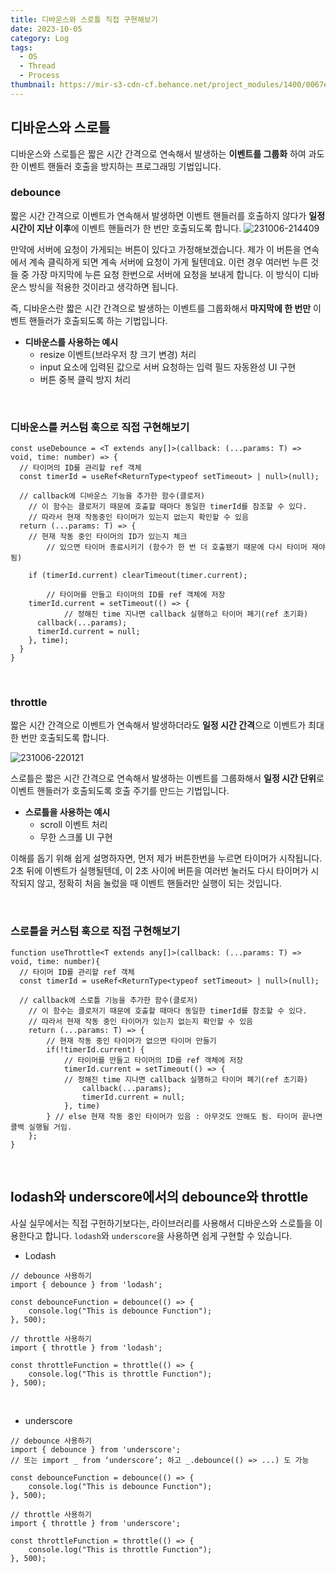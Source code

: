 ```yaml
---
title: 디바운스와 스로틀 직접 구현해보기
date: 2023-10-05
category: Log
tags:
  - OS
  - Thread
  - Process
thumbnail: https://mir-s3-cdn-cf.behance.net/project_modules/1400/0067e4102372385.5f34f459e9b15.jpg
---
```


## 디바운스와 스로틀

디바운스와 스로틀은 짧은 시간 간격으로 연속해서 발생하는 **이벤트를 그룹화** 하여 과도한 이벤트 핸들러 호출을 방지하는 프로그래밍 기법입니다.
<br/>

### debounce

짧은 시간 간격으로 이벤트가 연속해서 발생하면 이벤트 핸들러를 호출하지 않다가 **일정 시간이 지난 이후**에 이벤트 핸들러가 한 번만 호출되도록 합니다.
![231006-214409](/posts/Debounce-Throttle/231006-214409.png)

만약에 서버에 요청이 가게되는 버튼이 있다고 가정해보겠습니다. 제가 이 버튼을 연속에서 계속 클릭하게 되면 계속 서버에 요청이 가게 될텐데요. 이런 경우 여러번 누른 것들 중 가장 마지막에 누른 요청 한번으로 서버에 요청을 보내게 합니다.
이 방식이 디바운스 방식을 적용한 것이라고 생각하면 됩니다.

즉, 디바운스란 짧은 시간 간격으로 발생하는 이벤트를 그룹화해서 **마지막에 한 번만** 이벤트 핸들러가 호출되도록 하는 기법입니다.

- **디바운스를 사용하는 예시**
  - resize 이벤트(브라우저 창 크기 변경) 처리
  - input 요소에 입력된 값으로 서버 요청하는 입력 필드 자동완성 UI 구현
  - 버튼 중복 클릭 방지 처리
<br/>

### 디바운스를 커스텀 훅으로 직접 구현해보기
```tsx
const useDebounce = <T extends any[]>(callback: (...params: T) => void, time: number) => {
  // 타이머의 ID를 관리할 ref 객체
  const timerId = useRef<ReturnType<typeof setTimeout> | null>(null);

  // callback에 디바운스 기능을 추가한 함수(클로저)
	// 이 함수는 클로저기 때문에 호출할 때마다 동일한 timerId를 참조할 수 있다.
	// 따라서 현재 작동중인 타이머가 있는지 없는지 확인할 수 있음
  return (...params: T) => {
    // 현재 작동 중인 타이머의 ID가 있는지 체크
		// 있으면 타이머 종료시키기 (함수가 한 번 더 호출됐기 때문에 다시 타이머 재야됨)

    if (timerId.current) clearTimeout(timer.current);
		
		// 타이머를 만들고 타이머의 ID를 ref 객체에 저장
    timerId.current = setTimeout(() => {
			// 정해진 time 지나면 callback 실행하고 타이머 폐기(ref 초기화)
      callback(...params);
      timerId.current = null;
    }, time);
  }
}
```
<br/>

### throttle

짧은 시간 간격으로 이벤트가 연속해서 발생하더라도 **일정 시간 간격**으로 이벤트가 최대 한 번만 호출되도록 합니다.

![231006-220121](/posts/Debounce-Throttle/231006-220121.png)

스로틀은 짧은 시간 간격으로 연속해서 발생하는 이벤트를 그룹화해서 **일정 시간 단위**로 이벤트 핸들러가 호출되도록 호출 주기를 만드는 기법입니다.

- **스로틀을 사용하는 예시**
  - scroll 이벤트 처리
  - 무한 스크롤 UI 구현

이해를 돕기 위해 쉽게 설명하자면, 먼저 제가 버튼한번을 누르면 타이머가 시작됩니다. 2초 뒤에 이벤트가 실행될텐데, 이 2초 사이에 버튼을 여러번 눌러도 다시 타이머가 시작되지 않고, 정확히 처음 눌렀을 때 이벤트 핸들러만 실행이 되는 것입니다.

<br/>

### 스로틀을  커스텀 훅으로 직접 구현해보기

```tsx
function useThrottle<T extends any[]>(callback: (...params: T) => void, time: number){
  // 타이머 ID를 관리할 ref 객체
  const timerId = useRef<ReturnType<typeof setTimeout> | null>(null);
  
  // callback에 스로틀 기능을 추가한 함수(클로저)
	// 이 함수는 클로저기 때문에 호출할 때마다 동일한 timerId를 참조할 수 있다.
	// 따라서 현재 작동 중인 타이머가 있는지 없는지 확인할 수 있음
	return (...params: T) => {
		// 현재 작동 중인 타이머가 없으면 타이머 만들기 
		if(!timerId.current) {
			// 타이머를 만들고 타이머의 ID를 ref 객체에 저장
			timerId.current = setTimeout(() => {
			// 정해진 time 지나면 callback 실행하고 타이머 폐기(ref 초기화)
				callback(...params);
				timerId.current = null;
			}, time)
		} // else 현재 작동 중인 타이머가 있음 : 아무것도 안해도 됨. 타이머 끝나면 콜백 실행될 거임.
	};
}
```

<br/>

## lodash와 underscore에서의 debounce와 throttle
사실 실무에서는 직접 구헌하기보다는, 라이브러리를 사용해서 디바운스와 스로틀을 이용한다고 합니다.
`lodash`와 `underscore`을 사용하면 쉽게 구현할 수 있습니다.

- Lodash

```tsx
// debounce 사용하기
import { debounce } from 'lodash';

const debounceFunction = debounce(() => {
	console.log("This is debounce Function");
}, 500);
```

```tsx
// throttle 사용하기
import { throttle } from 'lodash';

const throttleFunction = throttle(() => {
	console.log("This is throttle Function");
}, 500);
```
<br/>

- underscore

```tsx
// debounce 사용하기
import { debounce } from 'underscore';
// 또는 import _ from ‘underscore’; 하고 _.debounce(() => ...) 도 가능

const debounceFunction = debounce(() => {
	console.log("This is debounce Function");
}, 500);
```

```tsx
// throttle 사용하기
import { throttle } from 'underscore';

const throttleFunction = throttle(() => {
	console.log("This is throttle Function");
}, 500);
```